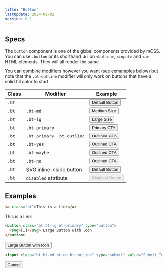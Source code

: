 ```yaml
---
title: "Button"
lastUpdate: 2024-09-02
version: 0.1
---
```



## Specs

<section class="prose">

The `button` component is one of the global components provided by mCSS. You can use `.button` or its shorthand `.bt` on `<button>`, `<input>` and `<a>` HTML elements. They will all render the same.

You can combine modifiers however you want (see exmamples below) but note that the `.bt-outline` modifier will only work on buttons that have a solid fill color to start.

| Class | Modifier                  | Example                                                                 |
| ----- | ------------------------- | ----------------------------------------------------------------------- |
| `.bt` |                           | <button class="bt">Default Button</button>                              |
| `.bt` | `.bt-md`                  | <button class="bt bt-md">Medium Size</button>                           |
| `.bt` | `.bt-lg`                  | <button class="bt bt-lg">Large Size</button>                            |
| `.bt` | `.bt-primary`             | <button class="bt bt-primary">Primary CTA</button>                      |
| `.bt` | `.bt-primary .bt-outline` | <button class="bt bt-primary bt-outline">Outlined CTA</button>          |
| `.bt` | `.bt-yes`                 | <button class="bt bt-yes">Outlined CTA</button>                         |
| `.bt` | `.bt-maybe`               | <button class="bt bt-maybe">Outlined CTA</button>                       |
| `.bt` | `.bt-no`                  | <button class="bt bt-no">Outlined CTA</button>                          |
| `.bt` | SVG inline inside button  | <button class="bt"><Fragment set:html={arrow} />Default Button</button> |
| `.bt` | `disabled` attribute      | <button class="bt" disabled>Disabled Button</button>                    |

</section>

## Examples

```html
<a class="bt">This is a Link</a>
```
<a class="bt">This is a Link</a>


```html
<button class="bt bt-lg bt-primary" type="button">
  <svg>[…]</svg> Large Button with Icon
</button>
```
<button class="bt bt-lg bt-primary" type="button"><Fragment set:html={arrow} /> Large Button with Icon</button>


```html
<input class="bt bt-md bt-no bt-outline" type="submit" value="Submit Input" />
```
<input
  class="bt bt-md bt-no bt-outline"
  type="submit"
  value="Cancel"
/>
